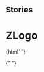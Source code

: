
## Stories

<Meta title="Logo/ZLogo" component="z-logo" />

# ZLogo

<Preview>
  <Story name="z-logo">
    {html` <z-logo
      imagealt="${text("imagealt", "logo")}"
      height="${number("height", 50)}"
      width="${number("width", 200)}"
    ></z-logo>`}
  </Story>
</Preview>

{" "}

<Props of="z-logo" />
